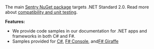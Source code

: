 The main [Sentry NuGet package](https://www.nuget.org/packages/Sentry) targets .NET Standard 2.0. Read more about [compatibility and unit testing](./unit-testing.mdx).

**Features:**


- We provide code samples in our documentation for .NET apps and frameworks in both C# and F#.
- Samples provided for [C#](https://github.com/getsentry/sentry-dotnet/tree/main/samples), [F# Console](https://github.com/sentry-demos/fsharp), and[F# Giraffe](https://github.com/sentry-demos/giraffe)
